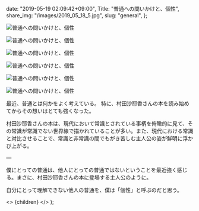 
  date: "2019-05-19 02:09:42+09:00",
  Title: "普通への問いかけと、個性",
  share_img: "/images/2019_05_18_5.jpg",
  slug: "general",
};

![普通への問いかけと、個性](/images/2019_05_18_1.jpg)

![普通への問いかけと、個性](/images/2019_05_18_2.jpg)

![普通への問いかけと、個性](/images/2019_05_18_3.jpg)

![普通への問いかけと、個性](/images/2019_05_18_4.jpg)

![普通への問いかけと、個性](/images/2019_05_18_5.jpg)

![普通への問いかけと、個性](/images/2019_05_18_8.jpg)

最近、普通とは何かをよく考えている。
特に、村田沙耶香さんの本を読み始めてからその想いはとても強くなった。

村田沙耶香さんの本は、現代において常識とされている事柄を俯瞰的に見て、その常識が常識でない世界線で描かれていることが多い。また、現代における常識と対比させることで、常識と非常識の間でもがき苦しむ主人公の姿が鮮明に浮かび上がる。

―

僕にとっての普通は、他人にとっての普通ではないということを最近強く感じる。まさに、村田沙耶香さんの本に登場する主人公のように。

自分にとって理解できない他人の普通を、僕は「個性」と呼ぶのだと思う。

  <>
    <Head>
      <title>{meta.Title} | 異郷好実</title>
    </Head>
    <PostLayout meta={meta}>{children}</PostLayout>
  </>
);
